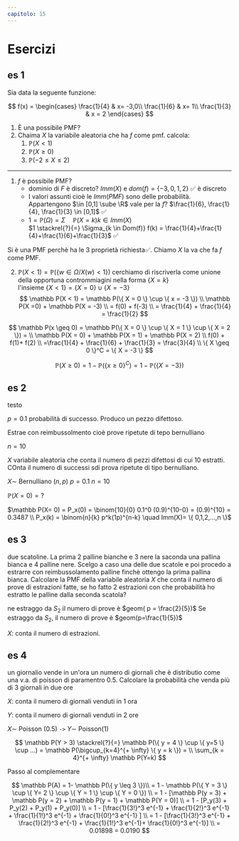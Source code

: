 ```yaml
---
capitolo: 15
---
```


# Esercizi

## es 1

Sia data la seguente funzione:

$$
f(x) =  \begin{cases}
      \frac{1}{4} & x= -3,0\\
      \frac{1}{6} & x= 1\\
      \frac{1}{3} & x = 2
    \end{cases}
$$

1. È una possibile PMF?
2. Chaima $X$ la variabile aleatoria che ha $f$ come pmf. calcola:
   1. $\mathbb P(X< 1)$
   2. $\mathbb P(X \geq 0)$
   3. $\mathbb P(-2 \leq X \leq 2)$

---

1. $f$ è possibile PMF?
   - dominio di $F$ è discreto? $Imm(X)$ e $dom(f)= \{ -3,0,1,2 \}$ ✅ è discreto
   - I valori assunti cioè le $Imm(PMF)$ sono delle probabilità. Appartengono $\in [0,1] \sube \R$ vale per la $f$? $\frac{1}{6}, \frac{1}{4}, \frac{1}{3} \in [0,1]$ ✅
   - $1 = \mathbb P(\Omega) = \Sigma \quad \mathbb P(X = k) k\in Imm(X)$  
    $1 \stackrel{?}{=} \Sigma_{k \in Dom(f)} f(k) = \frac{1}{4}+\frac{1}{4}+\frac{1}{6}+\frac{1}{3}$ ✅

Si è una PMF perchè ha le 3 proprietà richiesta✅. Chiamo $X$ la va che fa $f$ come PMF.

2. $\mathbb P(X < 1) = \mathbb P(\{ w \in \Omega / X(w) < 1 \})$ cerchiamo di riscriverla come unione della opportuna contrommiagini nella forma $\{ X=k \}$  
l'insieme $\{ X < 1 \} = \{ X = 0 \} \cup \{ X = -3 \}$  
$$
\mathbb P(X < 1) =  \mathbb P(\{ X = 0 \} \cup \{ x = -3 \}) \\
\mathbb P(X =0) + \mathbb P(X = -3) \\
= f(0) + f(-3)  \\
= \frac{1}{4} + \frac{1}{4} = \frac{1}{2}
$$

$$
\mathbb P(x \geq 0) = \mathbb P(\{ X = 0 \} \cup \{ X = 1 \} \cup \{ X = 2 \}) = \\
\mathbb P(X = 0) + \mathbb P(X = 1) + \mathbb P(X = 2) \\
f(0) + f(1)+ f(2) \\
=\frac{1}{4} + \frac{1}{6} + \frac{1}{3} = \frac{3}{4} \\
\{ X \geq 0 \}^C = \{ X = -3 \}
$$

$$
\mathbb P(X \geq 0) = 1 - \mathbb P(\{ x \geq 0 \}^C) = 1-\mathbb P(\{ X = -3 \})
$$


## es 2

testo

$p = 0.1$ probabilità di successo. Produco un pezzo difettoso.

Estrae con reimbussolmento cioè prove ripetute di tepo bernulliano

$n = 10$ 

$X$ variabile aleatoria che conta il numero di pezzi difettosi di cui 10 estratti. COnta il numero di successi sdi prova ripetute di tipo bernulliano.

$X \sim$ Bernulliano $(n,p)$ $p = 0.1$ $n=10$

$\mathbb P(X = 0) = ?$

$\mathbb P(X= 0) = P_x(0) = \binom{10}{0} 0.1^0 (0.9)^{10-0} = (0.9)^{10} = 0.3487 \\
P_x(k) = \binom{n}{k} p^k(1p)^{n-k} \quad Imm(X)= \{ 0,1,2,...,n \}$

## es 3

due scatoline. La prima 2 palline bianche e 3 nere la saconda una pallina bianca e 4 palline nere. Scelgo a caso una delle due scatole e poi procedo a estrarre con reimbussolamento palline finchè ottengo la prima pallina bianca. Calcolare la PMF della variabile aleatoria $X$ che conta il numero di prove di estrazioni fatte, se ho fatto 2 estrazioni con che probabilità ho estratto le palline dalla seconda scatola?

ne estraggo da $S_2$ il numero di prove è $geom( p = \frac{2}{5})$
Se estraggo da $S_2$, il numero di prove è $geom(p=\frac{1}{5})$

$X:$ conta il numero di estrazioni.

## es 4

un giornalio vende in un'ora un numero di giornali che è distributio come una v.a. di poisson di paramentro 0.5. Calcolare la probabilità che venda più di 3 giornali in due ore

$X:$ conta il numero di giornali venduti in 1 ora

$Y$: conta il numero di giornali venduti in 2 ore

$X \sim$ Poisson (0.5) `->` $Y \sim$ Poisson(1)

$$
\mathbb P(Y > 3) \stackrel{?}{=} \mathbb P(\{ y = 4 \} \cup \{ y=5 \} \cup ...) = \mathbb P(\bigcup_{k=4}^{+ \infty} \{ y = k \}) = \\
\sum_{k = 4}^{+ \infty} \mathbb P(Y=k)
$$

Passo al complementare

$$
\mathbb P(A) = 1- \mathbb P(\{ y \leq 3 \})\\
= 1 - \mathbb P(\{ Y = 3 \} \cup \{ Y= 2 \} \cup \{ Y = 1 \} \cup \{  Y = 0 \}) \\
= 1 - [\mathbb P(y = 3) + \mathbb P(y = 2) + \mathbb P(y = 1) + \mathbb P(Y = 0)] \\
= 1 - [P_y(3) + P_y(2) + P_y(1) + P_y(0)] \\
= 1 - [\frac{1}{3!}^3 e^{-1} + \frac{1}{2!}^3 e^{-1}  + \frac{1}{1!}^3 e^{-1} + \frac{1}{0!}^3 e^{-1} ] \\
= 1 - [\frac{1}{3!}^3  e^{-1} + \frac{1}{2!}^3 e^{-1} + \frac{1}{1!}^3 e^{-1}+ \frac{1}{0!}^3 e^{-1}] \\
= 0.01898 = 0.0190
$$


